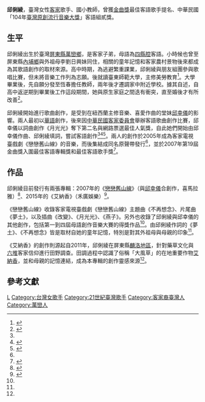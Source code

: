 '''邱俐綾'''，臺灣女性[[客家|客家]]歌手、國小教師，曾獲[[金曲獎|金曲獎]]最佳客語歌手提名、中華民國「104年[[臺灣原創流行音樂大獎|臺灣原創流行音樂大獎]]」客語組貳獎。

== 生平 ==
邱俐綾出生於臺灣[[屏東縣|屏東縣]][[萬巒鄉|萬巒鄉]]，是客家子弟，母語為[[四县话|四縣腔]]客語。小時候也曾至屏東縣[[內埔鄉|內埔鄉]]與外祖母李劉日興妹同住，相關的童年記憶和客家農村景物後來都成為其歌語創作的取材來源。高中時期，為逃避繁重課業，邱俐綾與朋友組團參與歌唱比賽，但未將音樂工作列為志願。後就讀臺東師範大學，主修美勞教育<ref name=":0">{{Cite web|title=邱俐綾 自在玩音樂 真情最動人|url=https://hkp.nctu.edu.tw/HakkaPeople/article/6305|accessdate=2020-10-31|author=姚映竹|date=2014-03-29|format=|work=新客家人群像|publisher=[[國立交通大學|國立交通大學]]傳播與科技學系|language=zh-tw}}</ref>。大學畢業後，先自願分發至恆春擔任教師，兩年後才遷調家中附近學校。據其自述，自高中返逆期到畢業後工作這段期間，她與原生家庭之間迭有衝突，直至婚後才有所改善<ref name="self-paper">{{cite journal|title=從阿姆的大風草到我的 《 艾納香 》 ：邱俐綾創作自述|url=https://hdl.handle.net/11296/7436wh|date=2016-08|journal=國立高雄師範大學客家文化研究所碩士論文|author1=邱俐綾}}</ref>{{Rp|2-4}}。

邱俐綾開始進行歌曲創作，是受到在紐西蘭主修音樂、喜愛作曲的堂妹[[邱幸儀|邱幸儀]]的影響。兩人最初以[[中華民國國語|華語]]創作，後來因[[中華民國客家委員會|中華民國客家委員會]]舉辦客語歌曲創作比賽，邱幸儀以詞曲創作《月光光》奪下第二名與網路票選最佳人氣獎，自此她們開始由邱幸儀作曲、邱俐綾填詞，嘗試客語創作<ref name=":0" /><ref>{{Cite web|title=首屆客家流行歌曲創作賽,頒獎典禮4/11日晚在高雄市愛河畔舉行.|url=https://www.hakka.gov.tw/Content/Content?NodeID=34&PageID=33408|accessdate=2020-10-31|author=|date=|last=|format=|work=客家委員會全球資訊網|publisher=中華民國客家委員會|language=zh-tw}}</ref><ref>{{Cite news|url=|title=邱幸儀邱俐綾堂姐妹 客家流行音樂創天地.|author=郭芷瑄|date=2008-09-17|work=|publisher=中央通訊社|accessdate=|language=zh-tw|format=}}</ref>。兩人的創作於2005年成為客家電視臺戲劇《戀戀舊山線》的音樂，而後集結成同名原聲帶發行<ref name=":0" />，並於2007年第19屆金曲獎入圍最佳客語專輯獎和最佳客語歌手獎<ref>{{Cite web|title=第十九屆金曲獎入圍名單-歷屆得獎入圍名單|url=https://www.bamid.gov.tw/information_176_64121.html|accessdate=2020-10-31|author=|date=2008-10-16|format=|work=[[文化部影視及流行音樂產業局|文化部影視及流行音樂產業局]]官方網站|publisher=文化部影視及流行音樂產業局|language=zh-tw}}</ref>。

== 作品 ==
邱俐綾目前發行有兩張專輯：2007年的《[[戀戀舊山線_(音樂專輯)|戀戀舊山線]]》（與[[邱幸儀|邱幸儀]]合創作，喜馬拉雅）<ref name=":1">{{Cite web|title=戀戀舊山線 - 原聲配樂 - CD|url=http://www.eslite.com/product.aspx?pgid=1004120241735815&kw=%E6%88%80%E6%88%80%E8%88%8A%E5%B1%B1%E7%B7%9A&pi=0|accessdate=2020-10-31|work=誠品網路書店|language=zh-tw}}</ref>、2015年的《艾納香》（禾廣娛樂）<ref>{{Cite web|title=艾納香 - 搖滾 - CD|url=http://www.eslite.com/product.aspx?pgid=1004262342472474&kw=Love+the+Aroma&pi=0|accessdate=2020-10-31|work=誠品網路書店|language=zh-tw}}</ref>。

《戀戀舊山線》收錄客家電視臺戲劇《戀戀舊山線》主題曲《不再想念》、片尾曲《夢土》，以及插曲《改變》、《月光光》、《燕子》。另外也收錄了邱俐綾與邱幸儀的其他創作，包括第一到四屆母語創作音樂大賽的得獎作品<ref name=":1" />。由邱俐綾作詞的《夢土》、《不再想念》皆是取材自她的童年記憶，特別是對其外祖母與母親的印象<ref name=":0" />。

《艾納香》的創作則源起自2011年，邱俐綾在屏東縣[[麟洛鄉|麟洛地區]]，針對藥草文化與[[六堆|六堆]]客家信仰進行田野調查。田調過程中認識了俗稱「大風草」的在地重要作物[[艾納香|艾納香]]，並和母親的記憶連結，成為本專輯的創作靈感來源<ref name="self-paper" />{{Rp|27-29}}。

== 參考文獻 ==
{{reflist}}
[[Category:邱姓|L]]
[[Category:台灣女歌手|Category:台灣女歌手]]
[[Category:21世紀臺灣歌手|Category:21世紀臺灣歌手]]
[[Category:客家裔臺灣人|Category:客家裔臺灣人]]
[[Category:萬巒人|Category:萬巒人]]